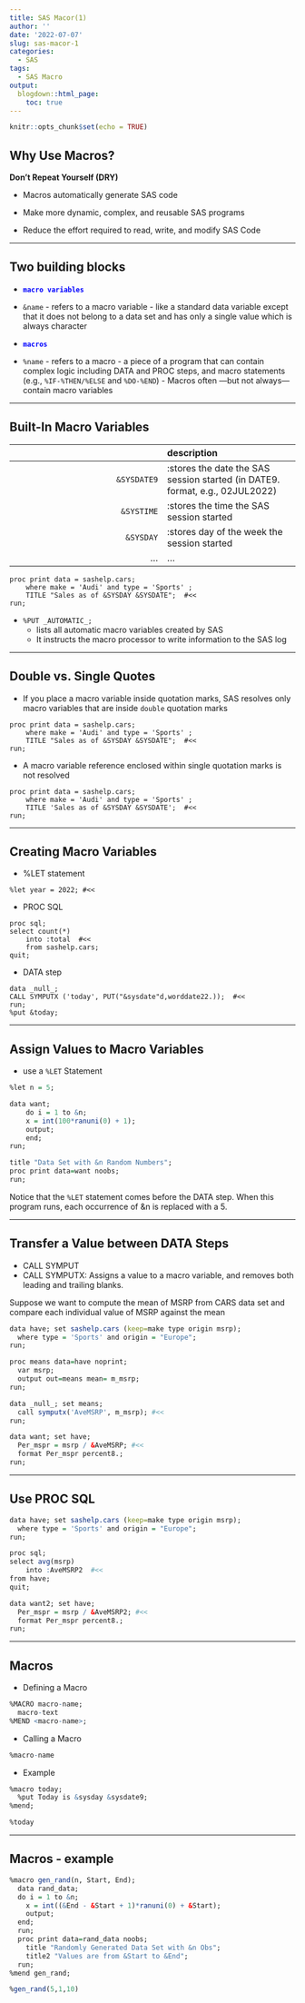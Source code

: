 ```yaml
---
title: SAS Macor(1)
author: ''
date: '2022-07-07'
slug: sas-macor-1
categories:
  - SAS
tags:
  - SAS Macro
output:
  blogdown::html_page:
    toc: true
---
```


```r
knitr::opts_chunk$set(echo = TRUE)

```

## Why Use Macros?

**Don't Repeat Yourself (DRY)**

-   Macros automatically generate SAS code

-   Make more dynamic, complex, and reusable SAS programs

-   Reduce the effort required to read, write, and modify SAS Code

---

## Two building blocks

-   <span style="color: blue;">__`macro variables`__</span>

  -   `&name` 
    -   refers to a macro variable
    -   like a standard data variable except that it does not belong to a data set and has only a single value which is always character
    
-   <span style="color: blue;">__`macros`__</span>

  -   `%name` 
    -   refers to a macro
    -   a piece of a program that can contain complex logic including DATA and PROC steps, and macro statements (e.g., `%IF-%THEN/%ELSE` and `%DO-%END`)
    -   Macros often —but not always—contain macro variables

---

## Built-In Macro Variables

|  | description | 
|------:|:-----|
| `&SYSDATE9` |  :stores the date the SAS session started (in DATE9. format, e.g., 02JUL2022)  |
|  `&SYSTIME`  |  :stores the time the SAS session started  | 
|    `&SYSDAY`  |    :stores day of the week the session started | 
| ... | ... |


```sas
proc print data = sashelp.cars;
	where make = 'Audi' and type = 'Sports' ;
	TITLE "Sales as of &SYSDAY &SYSDATE";  #<<
run;
```

-   `%PUT _AUTOMATIC_;` 
    -   lists all automatic macro variables created by SAS
    -   It instructs the macro processor to write information to the SAS log

---

## Double vs. Single Quotes

-   If you place a macro variable inside quotation marks, SAS resolves only macro variables that are inside `double` quotation marks

```sas
proc print data = sashelp.cars;
	where make = 'Audi' and type = 'Sports' ;
	TITLE "Sales as of &SYSDAY &SYSDATE";  #<<
run;
```

-   A macro variable reference enclosed within single quotation marks is not resolved

```sas
proc print data = sashelp.cars;
	where make = 'Audi' and type = 'Sports' ;
	TITLE 'Sales as of &SYSDAY &SYSDATE';  #<<
run;
```


---

## Creating Macro Variables

-   %LET statement

```sas
%let year = 2022; #<<
```

-   PROC SQL

```sas
proc sql;
select count(*)
	into :total  #<<
	from sashelp.cars;
quit;
```

-   DATA step

```sas
data _null_;
CALL SYMPUTX ('today', PUT("&sysdate"d,worddate22.));  #<<
run;
%put &today;
```

---

## Assign Values to Macro Variables 

-   use a `%LET` Statement

```r
%let n = 5;

data want;
	do i = 1 to &n;
	x = int(100*ranuni(0) + 1);
	output;
	end;
run;

title "Data Set with &n Random Numbers";
proc print data=want noobs;
run;
```

Notice that the `%LET` statement comes before the DATA step. 
When this program runs, each occurrence of &n is replaced with a 5.

---

## Transfer a Value between DATA Steps

-   CALL SYMPUT
-   CALL SYMPUTX: Assigns a value to a macro variable, and removes both leading and trailing blanks.

Suppose we want to compute the mean of MSRP from CARS data set and compare each individual value of MSRP against the mean
```r
data have; set sashelp.cars (keep=make type origin msrp);
  where type = 'Sports' and origin = "Europe";
run;

proc means data=have noprint;
  var msrp;
  output out=means mean= m_msrp;
run;

data _null_; set means;
  call symputx('AveMSRP', m_msrp); #<<
run;

data want; set have;
  Per_mspr = msrp / &AveMSRP; #<<
  format Per_mspr percent8.;
run;
```

---

## Use PROC SQL

```r
data have; set sashelp.cars (keep=make type origin msrp);
  where type = 'Sports' and origin = "Europe";
run;

proc sql;
select avg(msrp)
	into :AveMSRP2  #<<
from have;
quit;

data want2; set have;
  Per_mspr = msrp / &AveMSRP2; #<<
  format Per_mspr percent8.;
run;
```

---

## Macros
-   Defining a Macro
```r
%MACRO macro-name;
  macro-text
%MEND <macro-name>;
```

-   Calling a Macro
```r
%macro-name
```

-   Example

```r
%macro today;
  %put Today is &sysday &sysdate9;
%mend;

%today
```

---

## Macros - example

```r
%macro gen_rand(n, Start, End);
  data rand_data;
  do i = 1 to &n;
    x = int((&End - &Start + 1)*ranuni(0) + &Start);
    output;
  end;
  run;
  proc print data=rand_data noobs;
    title "Randomly Generated Data Set with &n Obs";
    title2 "Values are from &Start to &End";
  run;
%mend gen_rand;

%gen_rand(5,1,10)
```
